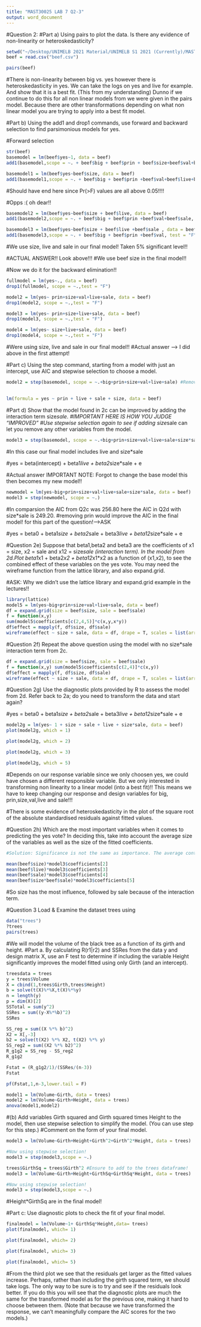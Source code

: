 ```yaml
---
title: "MAST30025 LAB 7 Q2-3"
output: word_document
---
```



#Question 2:
#Part a) Using pairs to plot the data. Is there any evidence of non-linearity or heteroskedasticity?
```r
setwd("~/Desktop/UNIMELB 2021 Material/UNIMELB S1 2021 (Currently)/MAST30025/Tutorials /Tutorials/Rfile/data")
beef = read.csv("beef.csv")
```

```r
pairs(beef)
```
#There is non-linearity between big vs. yes however there is heteroskedasticity in yes. We can take the logs on yes and live for example. And show that it is a best fit. (This from my understanding) Dunno if we continue to do this for all non linear models from we were given in the pairs model. Because there are other transformations depending on what non linear model you are trying to apply into a best fit model.


#Part b) Using  the add1 and drop1 commands, use forward and backward selection to find parsimonious models for yes.

#Forward selection

```r
str(beef)
basemodel = lm(beef$yes~1, data = beef)
add1(basemodel,scope = ~. + beef$big + beef$prin + beef$size+beef$val+beef$live+beef$sale, test = "F")
```


```r
basemodel1 = lm(beef$yes~beef$size, data = beef)
add1(basemodel1,scope = ~. + beef$big + beef$prin +beef$val+beef$live+beef$sale, test = "F")
```
#Should have end here since Pr(>F) values are all above 0.05!!!!

#Opps :( oh dear!!
```r
basemodel2 = lm(beef$yes~beef$size + beef$live, data = beef)
add1(basemodel2,scope = ~. + beef$big + beef$prin +beef$val+beef$sale, test = "F")
```


```r
basemodel3 = lm(beef$yes~beef$size + beef$live +beef$sale , data = beef)
add1(basemodel3,scope = ~. + beef$big + beef$prin +beef$val, test = "F")
```


#We use size, live and sale in our final model! Taken 5% significant level!!

#ACTUAL ANSWER!! Look above!!!
#We use beef size in the final model!!


#Now we do it for the backward elimination!!

```r
fullmodel = lm(yes~., data = beef)
drop1(fullmodel, scope = ~.,test = "F")

```

```r
model2 = lm(yes~ prin+size+val+live+sale, data = beef)
drop1(model2, scope = ~.,test = "F")

```

```r
model3 = lm(yes~ prin+size+live+sale, data = beef)
drop1(model3, scope = ~.,test = "F")

```


```r
model4 = lm(yes~ size+live+sale, data = beef)
drop1(model4, scope = ~.,test = "F")

```
#Were using size, live and sale in our final model!!
#Actual answer --> I did above in the first attempt!

#Part c) Using the step command, starting from a model with just an intercept, use AIC and stepwise selection to choose a model. 
```r
model2 = step(basemodel, scope = ~.+big+prin+size+val+live+sale) #Removing step = 1 reveals mutiple steps!!
```
## 
```r
lm(formula = yes ~ prin + live + sale + size, data = beef)
```


#Part d) Show that the model found in 2c can be improved by adding the interaction term size*sale. 
#IMPORTANT HERE IS HOW YOU JUDGE "IMPROVED"
#Use stepwise selection again to see if adding size*sale can let you remove any other variables from the model.


```r
model3 = step(basemodel, scope = ~.+big+prin+size+val+live+sale+size*sale)
```

#In this case our final model includes live and size*sale

#yes = beta(intercept) + beta1*live + beta2*size*sale + e 

#Actual answer 
IMPORTANT NOTE: Forgot to change the base model this then becomes my new model!!

```r
newmodel = lm(yes~big+prin+size+val+live+sale+size*sale, data = beef)
model3 = step(newmodel, scope = ~.)
```

#In comparsion the AIC from Q2c was 256.80 here the AIC in Q2d with size*sale is 249.20. #removing prin would improve the AIC in the final model! for this part of the question!--->ASK


#yes = beta0 + beta1*size + beta2*sale + beta3*live + beta12*size*sale + e 

#Question 2e) Suppose that beta1,beta2 and beta3 are the coefficients of x1 = size, x2 = sale and x12 = size*sale (interaction term). In the model from 2d.Plot beta1*x1 + beta2*x2 + beta12*x1*x2 as a function of (x1,x2), to see the combined effect of these variables on the yes vote. You may need the wireframe function from the lattice library, and also expand.grid.


#ASK: Why we didn't use the lattice library and expand.grid example in the lectures!!

```r
library(lattice)
model5 = lm(yes~big+prin+size+val+live+sale, data = beef)
df = expand.grid(size = beef$size, sale = beef$sale)
f = function(x,y)
sum(model5$coefficients[c(2,4,5)]*c(x,y,x*y))
df$effect = mapply(f, df$size, df$sale)
wireframe(effect ~ size + sale, data = df, drape = T, scales = list(arrows = F), screen = list(z=30, x = -90, y = -60))
```


#Question 2f) Repeat the above question using the model with no size*sale interaction term from 2c. 
```r
df = expand.grid(size = beef$size, sale = beef$sale)
f = function(x,y) sum(model5$coefficients[c(2,4)]*c(x,y))
df$effect = mapply(f, df$size, df$sale)
wireframe(effect ~ size + sale, data = df, drape = T, scales = list(arrows = F), screen = list(z=30, x = -90, y = -60))
```



#Question 2g) Use the diagnostic plots provided by R to assess the model from 2d. Refer back to 2a; do you need to transform the data and start again?


#yes = beta0 + beta1*size + beta2*sale + beta3*live + beta12*size*sale + e 
```r
model2g = lm(yes~ 1 + size + sale + live + size*sale, data = beef)
plot(model2g, which = 1)
```



```r
plot(model2g, which = 2)
```

```r
plot(model2g, which = 3)
```

```r
plot(model2g, which = 5)
```


#Depends on our response variable since we only choosen yes, we could have chosen a different responsible variable. But we only interested in transforming non linearity to a linear model (into a best fit)!! This means we have to keep changing our response and design variables for big, prin,size,val,live and sale!!! 

#There is some evidence of heteroskedasticity in the plot of the square root of the absolute standardised residuals against fitted values. 



#Question 2h) Which are the most important variables when it comes to predicting the yes vote? In deciding this, take into account the average size of the variables as well as the size of the fitted coefficients.
```r
#Solution: Significance is not the same as importance. The average contribution of each variable to the overall mean can be calculated as follows!!

mean(beef$size)*model3$coefficients[2]
mean(beef$live)*model3$coefficients[3]
mean(beef$sale)*model3$coefficients[4]
mean(beef$size*beef$sale)*model3$coefficients[5]

```
#So size has the most influence, followed by sale because of the interaction term.

#Question 3 Load & Examine the dataset trees using
```r
data("trees")
?trees
pairs(trees)
```



#We will model the volume of the black tree as a function of its girth and height.
#Part a. By calculating R(r1|r2) and SSRes from the data y and design matrix X, use an F test to determine if including the variable Height significantly improves the model fitted using only Girth (and an intercept). 
```r
treesdata = trees
y = trees$Volume
X = cbind(1,trees$Girth,trees$Height)
b = solve(t(X)%*%X,t(X)%*%y)
n = length(y)
p = dim(X)[2]
SSTotal = sum(y^2)
SSRes = sum((y-X%*%b)^2)
SSRes

```

```r
SS_reg = sum((X %*% b)^2)
X2 = X[,-3]
b2 = solve(t(X2) %*% X2, t(X2) %*% y)
SS_reg2 = sum((X2 %*% b2)^2)
R_g1g2 = SS_reg - SS_reg2
R_g1g2

```


```r
Fstat = (R_g1g2/1)/(SSRes/(n-3))
Fstat

```

```r
pf(Fstat,1,n-3,lower.tail = F)

```


```r
model1 = lm(Volume~Girth, data = trees)
model2 = lm(Volume~Girth+Height, data = trees)
anova(model1,model2)

```


#(b) Add variables Girth squared and Girth squared times Height to the model, then use stepwise selection to simplify the model. (You can use step for this step.)
#Comment on the form of your final model.

```r
model3 = lm(Volume~Girth+Height+Girth^2+Girth^2*Height, data = trees)

#Now using stepwise selection!
model3 = step(model3,scope = ~.)

```
```r
trees$GirthSq = trees$Girth^2 #Ensure to add to the trees dataframe!
model3 = lm(Volume~Girth+Height+GirthSq+GirthSq*Height, data = trees)

#Now using stepwise selection!
model3 = step(model3,scope = ~.)

```

#Height*GirthSq are in the final model!

#Part c: Use diagnostic plots to check the fit of your final model.
```r
finalmodel = lm(Volume~1+ GirthSq*Height,data= trees)
plot(finalmodel, which= 1)
```
```r
plot(finalmodel, which= 2)
```
```r
plot(finalmodel, which= 3)
```
```r
plot(finalmodel, which= 5)
```
#From the third plot we see that the residuals get larger as the fitted values increase. Perhaps, rather than including the girth squared term, we should take logs. The only way to be sure is to try and see if the residuals look better. If you do this you will see that the diagnostic plots are much the same for the transformed model as for the previous one, making it hard to choose between them. (Note that because we have transformed the response, we can’t meaningfully compare the AIC scores for the two models.)
